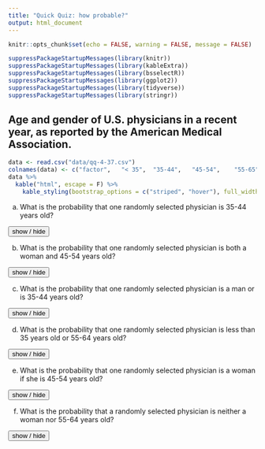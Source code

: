 ---
title: "Quick Quiz: how probable?"
output: html_document
---
```{r setup, include=FALSE}
knitr::opts_chunk$set(echo = FALSE, warning = FALSE, message = FALSE)

suppressPackageStartupMessages(library(knitr))
suppressPackageStartupMessages(library(kableExtra))
suppressPackageStartupMessages(library(bsselectR))
suppressPackageStartupMessages(library(ggplot2))
suppressPackageStartupMessages(library(tidyverse))
suppressPackageStartupMessages(library(stringr))
```

<script>
function showText(y) {
    var x = document.getElementById(y);
    if (x.style.display === "none") {
        x.style.display = "block";
    } else {
        x.style.display = "none";
    }
}
</script>

##  Age and gender of U.S. physicians in a recent year, as reported by the American Medical Association.

```{r}
data <- read.csv("data/qq-4-37.csv")
colnames(data) <- c("factor",	"< 35",  "35-44",	"45-54",	"55-65",	"> 65",	"gender")
data %>%
  kable("html", escape = F) %>% 
    kable_styling(bootstrap_options = c("striped", "hover"), full_width = F)
```


a. What is the probability that one randomly selected physician is 35-44 years old?

<button onclick="showText('myDIV1')">show / hide</button>
<div id="myDIV1" style="display:none;">

.28

</div>

b. What is the probability that one randomly selected physician is both a woman and 45-54 years old?

<button onclick="showText('myDIV2')">show / hide</button>
<div id="myDIV2" style="display:none;">

.04

</div>

c. What is the probability that one randomly selected physician is a man or is 35-44 years old?

<button onclick="showText('myDIV3')">show / hide</button>
<div id="myDIV3" style="display:none;">

.86

</div>

d. What is the probability that one randomly selected physician is less than 35 years old or 55-64 years old?

<button onclick="showText('myDIV4')">show / hide</button>
<div id="myDIV4" style="display:none;">

.32

</div>

e. What is the probability that one randomly selected physician is a woman if she is 45-54 years old?

<button onclick="showText('myDIV5')">show / hide</button>
<div id="myDIV5" style="display:none;">

.1739

</div>

f. What is the probability that a randomly selected physician is neither a woman nor 55-64 years old?

<button onclick="showText('myDIV6')">show / hide</button>
<div id="myDIV6" style="display:none;">

.66

</div>